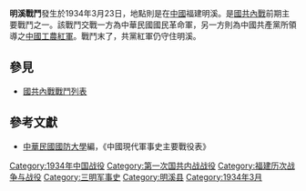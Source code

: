 {{Infobox Military Conflict|
campaign=|
image=|
caption=|
conflict=明溪戰鬥|
partof=[[國共內戰|國共內戰]]|
date=1934年3月23日|
place=[[中國|中國]]福建明溪|
result=國軍以優勢兵力強攻，不過中國共黨紅軍仍堅守明溪|
combatant1=中華民國國民革命軍52師盧興邦部、10師李默庵部|
combatant2=中國紅軍19師周建屏部| 
commander1=盧興邦、李默庵|
commander2=周建屏|
strength1=|
strength2=|
casualties1=|
casualties2=|
}}
'''明溪戰鬥'''發生於1934年3月23日，地點則是在[[中國|中國]]福建明溪。是[[國共內戰|國共內戰]]前期主要戰鬥之一。該戰鬥交戰一方為中華民國國民革命軍，另一方則為中國共產黨所領導之[[中國工農紅軍|中國工農紅軍]]。戰鬥末了，共黨紅軍仍守住明溪。
==參見==
*[[國共內戰戰鬥列表|國共內戰戰鬥列表]]
==參考文獻==
*[[中華民國|中華民國]][[國防大學_(臺灣)|國防大學]]編，《中國現代軍事史主要戰役表》

[[Category:1934年中国战役|Category:1934年中国战役]]
[[Category:第一次国共内战战役|Category:第一次国共内战战役]]
[[Category:福建历次战争与战役|Category:福建历次战争与战役]]
[[Category:三明军事史|Category:三明军事史]]
[[Category:明溪县|Category:明溪县]]
[[Category:1934年3月|Category:1934年3月]]